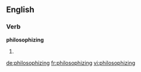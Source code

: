 ==English==

===Verb===
'''philosophizing'''

# {{third-person singular of|[[philosophize]]}}

[[de:philosophizing]]
[[fr:philosophizing]]
[[vi:philosophizing]]